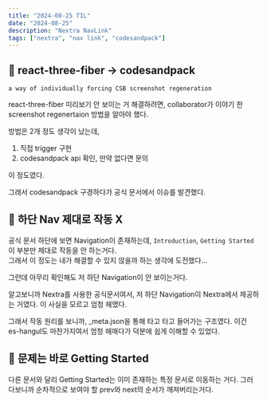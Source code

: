 ```yaml
---
title: "2024-08-25 TIL"
date: "2024-08-25"
description: "Nextra NavLink"
tags: ["nextra", "nav link", "codesandpack"]
---
```

## 📌 react-three-fiber -> codesandpack
```
a way of individually forcing CSB screenshot regeneration
```
react-three-fiber 미리보기 안 보이는 거 해결하려면, collaborator가 이야기 한 screenshot regenertaion 방법을 알아야 했다.

방법은 2개 정도 생각이 났는데,
1) 직접 trigger 구현
2) codesandpack api 확인, 만약 없다면 문의

이 정도였다.

그래서 codesandpack 구경하다가 공식 문서에서 이슈를 발견했다.

## 📌 하단 Nav 제대로 작동 X
공식 문서 하단에 보면 Navigation이 존재하는데, `Introduction`, `Getting Started` 이 부분만 제대로 작동을 안 하는거다.   
그래서 이 정도는 내가 해결할 수 있지 않을까 하는 생각에 도전했다...

그런데 아무리 확인해도 저 하단 Navigation이 안 보이는거다.

알고보니까 Nextra를 사용한 공식문서여서, 저 하단 Navigation이 Nextra에서 제공하는 거였다.
이 사실을 모르고 엄청 헤맸다.

그래서 작동 원리를 보니까, _meta.json을 통해 타고 타고 들어가는 구조였다. 
이건 es-hangul도 마찬가지여서 엄청 헤매다가 덕분에 쉽게 이해할 수 있었다.

## 📌 문제는 바로 Getting Started
다른 문서와 달리 Getting Started는 이미 존재하는 특정 문서로 이동하는 거다.
그러다보니까 순차적으로 보여야 할 prev와 next의 순서가 깨져버리는거다.
